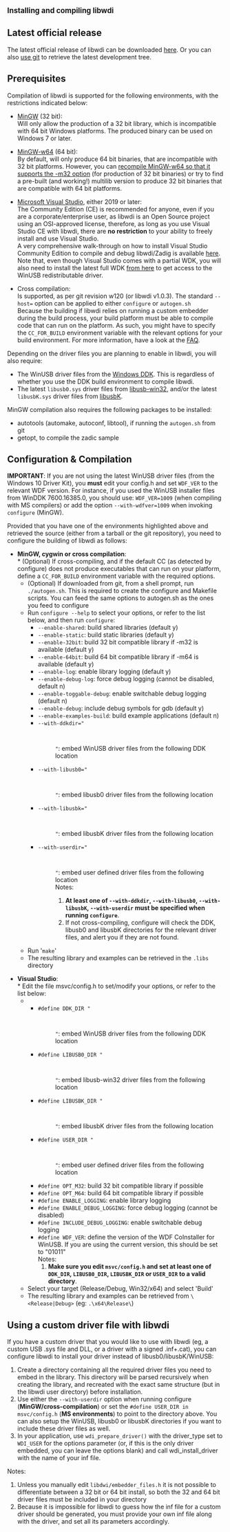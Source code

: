 <big>'''Installing and compiling libwdi'''</big>

== Latest official release ==

The latest official release of libwdi can be downloaded [https://github.com/pbatard/libwdi/releases here].
Or you can also [https://github.com/pbatard/libwdi use git] to retrieve the latest development tree.

== Prerequisites ==

Compilation of libwdi is supported for the following environments, with the restrictions indicated below:
* [http://www.mingw.org MinGW] (32 bit):<br />Will only allow the production of a 32 bit library, which is incompatible with 64 bit Windows platforms. The produced binary can be used on Windows 7 or later.

* [http://mingw-w64.sourceforge.net/ MinGW-w64] (64 bit):<br />By default, will only produce 64 bit binaries, that are incompatible with 32 bit platforms. However, you can [http://pete-tech.blogspot.com/2010/07/compiling-mingw-w64-with-multilib-on.html recompile MinGW-w64 so that it supports the -m32 option] (for production of 32 bit binaries) or try to find a pre-built (and working!) multilib version to produce 32 bit binaries that are compatible with 64 bit platforms.

* [https://www.visualstudio.com/vs/community/ Microsoft Visual Studio], either 2019 or later:<br/> The Community Edition (CE) is recommended for anyone, even if you are a corporate/enterprise user, as libwdi is an Open Source project using an OSI-approved license, therefore, as long as you use Visual Studio CE with libwdi, there are '''no restriction''' to your ability to freely install and use Visual Studio.<br/>A very comprehensive walk-through on how to install Visual Studio Community Edition to compile and debug libwdi/Zadig is available [[Compiling-and-debugging-libwdi-or-Zadig|here]]. Note that, even though Visual Studio comes with a partial WDK, you will also need to install the latest full WDK [https://developer.microsoft.com/en-us/windows/hardware/windows-driver-kit from here] to get access to the WinUSB redistributable driver.

* Cross compilation:<br />Is supported, as per git revision w120 (or libwdi v1.0.3). The standard <code>--host=<host-triplet></code> option can be applied to either <code>configure</code> or <code>autogen.sh</code><br />Because the building if libwdi relies on running a custom embedder during the build process, your build platform must be able to compile code that can run on the platform. As such, you might have to specify the <code>CC_FOR_BUILD</code> environment variable with the relevant options for your build environment. For more information, have a look at the [[FAQ#wiki-Is_it_possible_to_crosscompile_libwdi|FAQ]].

Depending on the driver files you are planning to enable in libwdi, you will also require:
* The WinUSB driver files from the [http://www.microsoft.com/downloads/details.aspx?displaylang=en&FamilyID=36a2630f-5d56-43b5-b996-7633f2ec14ff Windows DDK]. This is regardless of whether you use the DDK build environment to compile libwdi.
* The latest <code>libusb0.sys</code> driver files from [https://sourceforge.net/projects/libusb-win32/?source=directory  libusb-win32], and/or the latest <code>libusbK.sys</code> driver files from [http://code.google.com/p/usb-travis/ libusbK].

MinGW compilation also requires the following packages to be installed:
* autotools (automake, autoconf, libtool), if running the <code>autogen.sh</code> from git
* getopt, to compile the zadic sample

== Configuration & Compilation ==

'''IMPORTANT''': If you are not using the latest WinUSB driver files (from the Windows 10 Driver Kit), you '''must''' edit your config.h and set <code>WDF_VER</code> to the relevant WDF version. For instance, if you used the WinUSB installer files from WinDDK 7600.16385.0, you should use: <code>WDF_VER=1009</code> (when compiling with MS compilers) or add the option <code>--with-wdfver=1009</code> when invoking <code>configure</code> (MinGW).

Provided that you have one of the environments highlighted above and retrieved the source (either from a tarball or the git repository), you need to configure the building of libwdi as follows:

* '''MinGW, cygwin or cross compilation''':<br />
** (Optional) If cross-compiling, and if the default CC (as detected by configure) does not produce executables that can run on your platform, define a <code>CC_FOR_BUILD</code> environment variable with the required options.
** (Optional) If downloaded from git, from a shell prompt, run <code>./autogen.sh</code>. This is required to create the configure and Makefile scripts. You can feed the same options to autogen.sh as the ones you feed to configure<br />
** Run <code>configure --help</code> to select your options, or refer to the list below, and then run <code>configure</code>:
*** <code>--enable-shared</code>: build shared libraries (default y)
*** <code>--enable-static</code>: build static libraries (default y)
*** <code>--enable-32bit</code>: build 32 bit compatible library if -m32 is available (default y)
*** <code>--enable-64bit</code>: build 64 bit compatible library if -m64 is available (default y)
*** <code>--enable-log</code>: enable library logging (default y)
*** <code>--enable-debug-log</code>: force debug logging (cannot be disabled, default n)
*** <code>--enable-toggable-debug</code>: enable switchable debug logging (default n)
*** <code>--enable-debug</code>: include debug symbols for gdb (default y)
*** <code>--enable-examples-build</code>: build example applications (default n)
*** <code>--with-ddkdir="<dir>"</code>: embed WinUSB driver files from the following DDK location
*** <code>--with-libusb0="<dir>"</code>: embed libusb0 driver files from the following location
*** <code>--with-libusbk="<dir>"</code>: embed libusbK driver files from the following location
*** <code>--with-userdir="<dir>"</code>: embed user defined driver files from the following location<br />Notes:
***# '''At least one of <code>--with-ddkdir</code>, <code>--with-libusb0</code>, <code>--with-libusbK</code>, <code>--with-userdir</code> must be specified when running <code>configure</code>'''.
***# If not cross-compiling, configure will check the DDK, libusb0 and libusbK directories for the relevant driver files, and alert you if they are not found.
** Run '<code>make</code>'
** The resulting library and examples can be retrieved in the <code>.libs</code> directory

* '''Visual Studio''':<br />
** Edit the file msvc/config.h to set/modify your options, or refer to the list below:
*** <code>#define DDK_DIR "<dir>"</code>: embed WinUSB driver files from the following DDK location
*** <code>#define LIBUSB0_DIR "<dir>"</code>: embed libusb-win32 driver files from the following location
*** <code>#define LIBUSBK_DIR "<dir>"</code>: embed libusbK driver files from the following location
*** <code>#define USER_DIR "<dir>"</code>: embed user defined driver files from the following location
*** <code>#define OPT_M32</code>: build 32 bit compatible library if possible
*** <code>#define OPT_M64</code>: build 64 bit compatible library if possible
*** <code>#define ENABLE_LOGGING</code>: enable library logging
*** <code>#define ENABLE_DEBUG_LOGGING</code>: force debug logging (cannot be disabled)
*** <code>#define INCLUDE_DEBUG_LOGGING</code>: enable switchable debug logging
*** <code>#define WDF_VER</code>: define the version of the WDF CoInstaller for WinUSB. If you are using the current version, this should be set to "01011"<br />Notes:
***# '''Make sure you edit <code>msvc/config.h</code> and set at least one of <code>DDK_DIR</code>, <code>LIBUSB0_DIR</code>, <code>LIBUSBK_DIR</code> or <code>USER_DIR</code> to a valid directory'''.
** Select your target (Release/Debug, Win32/x64) and select 'Build'
** The resulting library and examples can be retrieved from <code><arch>\<Release|Debug></code> (eg: <code>.\x64\Release\</code>)

== Using a custom driver file with libwdi ==

If you have a custom driver that you would like to use with libwdi (eg, a custom USB .sys file and DLL, or a driver with a signed .inf+.cat), you can configure libwdi to install your driver instead of libusb0/libusbK/WinUSB:

# Create a directory containing all the required driver files you need to embed in the library. This directory will be parsed recursively when creating the library, and recreated with the exact same structure (but in the libwdi user directory) before installation.
# Use either the <code>--with-userdir</code> option when running configure ('''MinGW/cross-compilation''') or set the <code>#define USER_DIR in msvc/config.h</code> ('''MS environments''') to point to the directory above. You can also setup the WinUSB, libusb0 or libusbK directories if you want to include these driver files as well.
# In your application, use <code>wdi_prepare_driver()</code> with the driver_type set to <code>WDI_USER</code> for the options parameter (or, if this is the only driver embedded, you can leave the options blank) and call wdi_install_driver with the name of your inf file.

Notes:
# Unless you manually edit <code>libdwi/embedder_files.h</code> it is not possible to differentiate between a 32 bit or 64 bit install, so both the 32 and 64 bit driver files must be included in your directory
# Because it is impossible for libwdi to guess how the inf file for a custom driver should be generated, you must provide your own inf file along with the driver, and set all its parameters accordingly.